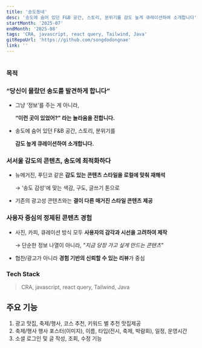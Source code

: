 ```yaml
---
title: '송도동네'
desc: '송도에 숨어 있던 F&B 공간, 스토리, 분위기를 감도 높게 큐레이션하여 소개합니다'
startMonth: '2025-07'
endMonth: '2025-08'
tags: 'CRA, javascript, react query, Tailwind, Java'
gitRepoUrl: 'https://github.com/songdodongnae'
link: ''
---
```


![]()

### 목적

### **“당신이 몰랐던 송도를 발견하게 합니다”**

- 그냥 ‘정보’를 주는 게 아니라,
    
    **“이런 곳이 있었어?” 라는 놀라움을 전합니다.**
    
- 송도에 숨어 있던 F&B 공간, 스토리, 분위기를
    
    **감도 높게 큐레이션하여 소개합니다.**

### **서서울 감도의 콘텐츠, 송도에 최적화하다**

- 뉴메거진, 푸딘코 같은 **감도 있는 콘텐츠 스타일을 로컬에 맞춰 재해석**
    
    → ‘송도 감성'에 맞는 색감, 구도, 글쓰기 톤으로
    
- 기존의 광고성 콘텐츠와는 **결이 다른 매거진 스타일 콘텐츠 제공**

### **사용자 중심의 정제된 콘텐츠 경험**

- 사진, 카피, 큐레이션 방식 모두 **사용자의 감각과 시선을 고려하여 제작**
    
    → 단순한 정보 나열이 아니라, *"지금 당장 가고 싶게 만드는 콘텐츠"*
    
- 협찬/광고가 아니라 **경험 기반의 신뢰할 수 있는 리뷰**가 중심

### Tech Stack

> CRA, javascript, react query, Tailwind, Java

## 주요 기능

1. 광고
   맛집,  축제/행사, 코스 추천, 키워드 별 추천 맛집제공 
2. 축제/행사
    행사 포스터(이미지), 이름, 타입(전시, 축제, 박람회), 일정, 운영시간
3. 소셜 로그인 및 글 작성, 조회, 수정 기능